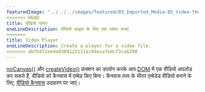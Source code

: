 ---
featuredImage: "../../../images/featured/03_Imported_Media-05_Video-thumbnail.png"
<<<<<<< HEAD
title: वीडियो प्लेयर
oneLineDescription: वीडियो फ़ाइल के लिए एक प्लेयर बनाएं
=======
title: Video Player
oneLineDescription: Create a player for a video file.
>>>>>>> abfb472ee4e0304122131ac84eca7edcf3ce6290
---

<a href='https://p5js.org/reference/#/p5/noCanvas' target='_blank'>noCanvas()</a> और <a href='https://p5js.org/reference/#/p5/createVideo' target='_blank'>createVideo()</a> फ़ंक्शन का उपयोग करके आप <a href='https://developer.mozilla.org/en-US/docs/Glossary/DOM' target="_blank">DOM</a> में एक वीडियो अपलोड कर सकते हैं, वीडियो को कैनवास में एम्बेड किए बिना। कैनवास तत्व के भीतर एम्बेडेड वीडियो बनाने के लिए, <a href='https://p5js.org/examples/dom-video-canvas.html' target='_blank'>वीडियो कैनवास</a> उदाहरण पर जाएं।